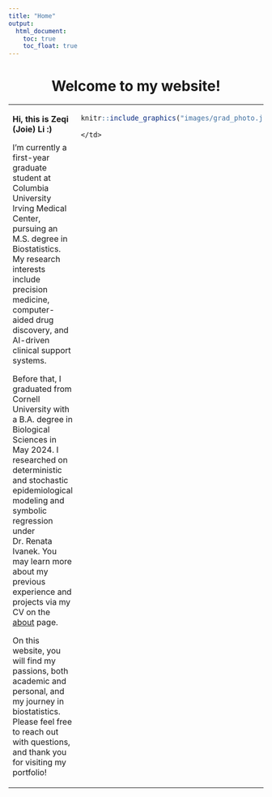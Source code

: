 ```yaml
---
title: "Home"
output: 
  html_document:
    toc: true
    toc_float: true
---
```

<center>
# Welcome to my website!
</center>

<table>
  <tr>
    <td style="vertical-align: top">
      <p>**Hi, this is Zeqi (Joie) Li :)**</p>
      <p>I'm currently a first-year graduate student at Columbia University Irving Medical Center, pursuing an M.S. degree in Biostatistics. My research interests include precision medicine, computer-aided drug discovery, and AI-driven clinical support systems.</p>
      <p>Before that, I graduated from Cornell University with a B.A. degree in Biological Sciences in May 2024. I researched on deterministic and stochastic epidemiological modeling and symbolic regression under Dr. Renata Ivanek. You may learn more about my previous experience and projects via my CV on the [about](about.html) page.</p>
      <p>On this website, you will find my passions, both academic and personal, and my journey in biostatistics. Please feel free to reach out with questions, and thank you for visiting my portfolio!</p>
    </td>
    <td style="vertical-align: top">
```r
knitr::include_graphics("images/grad_photo.jpg")
```
    </td>
  <tr>
</table>

